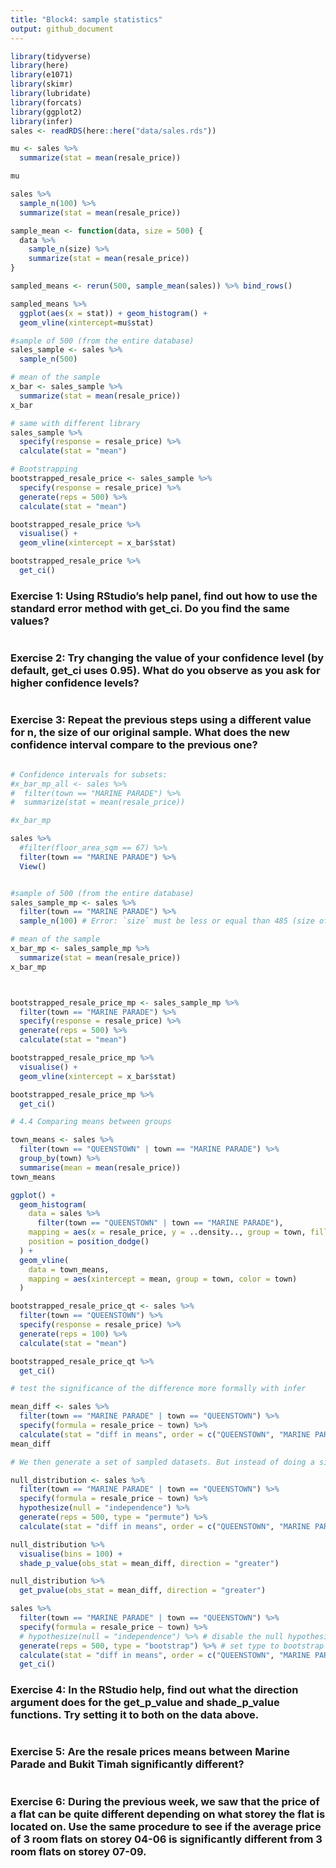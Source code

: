 ```yaml
---
title: "Block4: sample statistics"
output: github_document
---
```


```r
library(tidyverse)
library(here)
library(e1071)
library(skimr)
library(lubridate)
library(forcats)
library(ggplot2)
library(infer)
sales <- readRDS(here::here("data/sales.rds"))

mu <- sales %>% 
  summarize(stat = mean(resale_price))

mu
```

```r
sales %>% 
  sample_n(100) %>% 
  summarize(stat = mean(resale_price))
```
```r
sample_mean <- function(data, size = 500) {
  data %>% 
    sample_n(size) %>% 
    summarize(stat = mean(resale_price))
}

sampled_means <- rerun(500, sample_mean(sales)) %>% bind_rows()

sampled_means %>% 
  ggplot(aes(x = stat)) + geom_histogram() +
  geom_vline(xintercept=mu$stat)
```

```r
#sample of 500 (from the entire database)
sales_sample <- sales %>%
  sample_n(500)

# mean of the sample
x_bar <- sales_sample %>% 
  summarize(stat = mean(resale_price))
x_bar

# same with different library
sales_sample %>% 
  specify(response = resale_price) %>%
  calculate(stat = "mean")
```

```r
# Bootstrapping 
bootstrapped_resale_price <- sales_sample %>% 
  specify(response = resale_price) %>% 
  generate(reps = 500) %>% 
  calculate(stat = "mean")

bootstrapped_resale_price %>% 
  visualise() +
  geom_vline(xintercept = x_bar$stat)
```

```r
bootstrapped_resale_price %>% 
  get_ci()
```
### Exercise 1: Using RStudio’s help panel, find out how to use the standard error method with get_ci. Do you find the same values?
```r

```


### Exercise 2: Try changing the value of your confidence level (by default, get_ci uses 0.95). What do you observe as you ask for higher confidence levels?
```r

```


### Exercise 3: Repeat the previous steps using a different value for n, the size of our original sample. What does the new confidence interval compare to the previous one?
```r

```

```r
# Confidence intervals for subsets: 
#x_bar_mp_all <- sales %>% 
#  filter(town == "MARINE PARADE") %>% 
#  summarize(stat = mean(resale_price))

#x_bar_mp
```
```r

sales %>% 
  #filter(floor_area_sqm == 67) %>% 
  filter(town == "MARINE PARADE") %>% 
  View()


#sample of 500 (from the entire database)
sales_sample_mp <- sales %>%
  filter(town == "MARINE PARADE") %>% 
  sample_n(100) # Error: `size` must be less or equal than 485 (size of data), set `replace` = TRUE to use sampling with replacement.

# mean of the sample
x_bar_mp <- sales_sample_mp %>% 
  summarize(stat = mean(resale_price))
x_bar_mp



bootstrapped_resale_price_mp <- sales_sample_mp %>% 
  filter(town == "MARINE PARADE") %>% 
  specify(response = resale_price) %>% 
  generate(reps = 500) %>% 
  calculate(stat = "mean")

bootstrapped_resale_price_mp %>% 
  visualise() +
  geom_vline(xintercept = x_bar$stat)

bootstrapped_resale_price_mp %>% 
  get_ci()
```

```r
# 4.4 Comparing means between groups

town_means <- sales %>%
  filter(town == "QUEENSTOWN" | town == "MARINE PARADE") %>%
  group_by(town) %>%
  summarise(mean = mean(resale_price))
town_means


```

```r
ggplot() +
  geom_histogram(
    data = sales %>%
      filter(town == "QUEENSTOWN" | town == "MARINE PARADE"),
    mapping = aes(x = resale_price, y = ..density.., group = town, fill = town),
    position = position_dodge()
  ) +
  geom_vline(
    data = town_means,
    mapping = aes(xintercept = mean, group = town, color = town)
  )
```

```r
bootstrapped_resale_price_qt <- sales %>% 
  filter(town == "QUEENSTOWN") %>% 
  specify(response = resale_price) %>% 
  generate(reps = 100) %>% 
  calculate(stat = "mean")

bootstrapped_resale_price_qt %>% 
  get_ci()
```
```r
# test the significance of the difference more formally with infer

mean_diff <- sales %>% 
  filter(town == "MARINE PARADE" | town == "QUEENSTOWN") %>% 
  specify(formula = resale_price ~ town) %>% 
  calculate(stat = "diff in means", order = c("QUEENSTOWN", "MARINE PARADE"))
mean_diff

```

```r
# We then generate a set of sampled datasets. But instead of doing a simple bootstrap, we generate each sample based on the null hypothesis, namely that there is no difference between the mean of the two towns.

null_distribution <- sales %>% 
  filter(town == "MARINE PARADE" | town == "QUEENSTOWN") %>% 
  specify(formula = resale_price ~ town) %>% 
  hypothesize(null = "independence") %>% 
  generate(reps = 500, type = "permute") %>% 
  calculate(stat = "diff in means", order = c("QUEENSTOWN", "MARINE PARADE"))

null_distribution %>% 
  visualise(bins = 100) +
  shade_p_value(obs_stat = mean_diff, direction = "greater")


```

```r
null_distribution %>% 
  get_pvalue(obs_stat = mean_diff, direction = "greater")
```

```r
sales %>% 
  filter(town == "MARINE PARADE" | town == "QUEENSTOWN") %>% 
  specify(formula = resale_price ~ town) %>% 
  # hypothesize(null = "independence") %>% # disable the null hypothesis
  generate(reps = 500, type = "bootstrap") %>% # set type to bootstrap
  calculate(stat = "diff in means", order = c("QUEENSTOWN", "MARINE PARADE")) %>% 
  get_ci()
```

### Exercise 4: In the RStudio help, find out what the direction argument does for the get_p_value and shade_p_value functions. Try setting it to both on the data above.
```r

```



### Exercise 5: Are the resale prices means between Marine Parade and Bukit Timah significantly different?
```r

```


### Exercise 6: During the previous week, we saw that the price of a flat can be quite different depending on what storey the flat is located on. Use the same procedure to see if the average price of 3 room flats on storey 04-06 is significantly different from 3 room flats on storey 07-09.
```r

```


